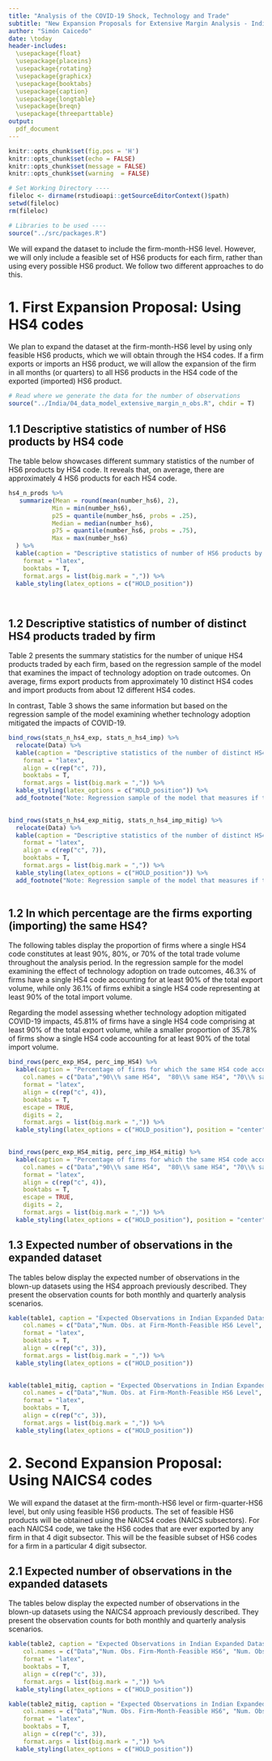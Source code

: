 ```yaml
---
title: "Analysis of the COVID-19 Shock, Technology and Trade"
subtitle: "New Expansion Proposals for Extensive Margin Analysis - India"
author: "Simón Caicedo"
date: \today
header-includes:
  \usepackage{float}
  \usepackage{placeins}
  \usepackage{rotating}
  \usepackage{graphicx}
  \usepackage{booktabs}
  \usepackage{caption}
  \usepackage{longtable}
  \usepackage{breqn}
  \usepackage{threeparttable}
output:
  pdf_document
---
```


```r
knitr::opts_chunk$set(fig.pos = 'H')
knitr::opts_chunk$set(echo = FALSE)
knitr::opts_chunk$set(message = FALSE)
knitr::opts_chunk$set(warning  = FALSE)
```


```r

# Set Working Directory ----
fileloc <- dirname(rstudioapi::getSourceEditorContext()$path)
setwd(fileloc)
rm(fileloc)

# Libraries to be used ----
source("../src/packages.R")

```


We will expand the dataset to include the firm-month-HS6 level. However, we will only include a feasible set of HS6 products for each firm, rather than using every possible HS6 product. We follow two different approaches to do this. 

# 1. First Expansion Proposal: Using HS4 codes 

We plan to expand the dataset at the firm-month-HS6 level by using only feasible HS6 products, which we will obtain through the HS4 codes. If a firm exports or imports an HS6 product, we will allow the expansion of the firm in all months (or quarters) to all HS6 products in the HS4 code of the exported (imported) HS6 product. 

```r

# Read where we generate the data for the number of observations 
source("../India/04_data_model_extensive_margin_n_obs.R", chdir = T)

```



## 1.1 Descriptive statistics of number of HS6 products by HS4 code

The table below showcases different summary statistics of the number of HS6 products by HS4 code. It reveals that, on average, there are approximately 4 HS6 products for each HS4 code.

```r

hs4_n_prods %>% 
   summarize(Mean = round(mean(number_hs6), 2),
            Min = min(number_hs6), 
            p25 = quantile(number_hs6, probs = .25), 
            Median = median(number_hs6), 
            p75 = quantile(number_hs6, probs = .75), 
            Max = max(number_hs6)
  ) %>% 
  kable(caption = "Descriptive statistics of number of HS6 products by HS4 code",
    format = "latex", 
    booktabs = T,
    format.args = list(big.mark = ",")) %>% 
  kable_styling(latex_options = c("HOLD_position"))
  



```

## 1.2 Descriptive statistics of number of distinct HS4 products traded by firm

Table 2 presents the summary statistics for the number of unique HS4 products traded by each firm, based on the regression sample of the model that examines the impact of technology adoption on trade outcomes. On average, firms export products from approximately 10 distinct HS4 codes and import products from about 12 different HS4 codes.

In contrast, Table 3 shows the same information but based on the regression sample of the model examining whether technology adoption mitigated the impacts of COVID-19.


```r

bind_rows(stats_n_hs4_exp, stats_n_hs4_imp) %>% 
  relocate(Data) %>% 
  kable(caption = "Descriptive statistics of the number of distinct HS4 products traded by firm.",
    format = "latex", 
    align = c(rep("c", 7)),
    booktabs = T,
    format.args = list(big.mark = ",")) %>% 
  kable_styling(latex_options = c("HOLD_position")) %>% 
  add_footnote("Note: Regression sample of the model that measures if tech adoption affects trade outcomes")
  

```


```r

bind_rows(stats_n_hs4_exp_mitig, stats_n_hs4_imp_mitig) %>% 
  relocate(Data) %>% 
  kable(caption = "Descriptive statistics of the number of distinct HS4 products traded by firm.", 
    format = "latex", 
    align = c(rep("c", 7)),
    booktabs = T,
    format.args = list(big.mark = ",")) %>% 
  kable_styling(latex_options = c("HOLD_position")) %>% 
  add_footnote("Note: Regression sample of the model that measures if tech adoption helped to mitigate COVID impacts.")
  

```



## 1.2 In which percentage are the firms exporting (importing) the same HS4? 

The following tables display the proportion of firms where a single HS4 code constitutes at least 90\%, 80\%, or 70\% of the total trade volume throughout the analysis period. In the regression sample for the model examining the effect of technology adoption on trade outcomes, 46.3\% of firms have a single HS4 code accounting for at least 90\% of the total export volume, while only 36.1\% of firms exhibit a single HS4 code representing at least 90\% of the total import volume.

Regarding the model assessing whether technology adoption mitigated COVID-19 impacts, 45.81\% of firms have a single HS4 code comprising at least 90\% of the total export volume, while a smaller proportion of 35.78\% of firms show a single HS4 code accounting for at least 90\% of the total import volume.

```r

bind_rows(perc_exp_HS4, perc_imp_HS4) %>% 
  kable(caption = "Percentage of firms for which the same HS4 code accounts for 90\\%, 80\\%, or 70\\% of total trade volume. Sample from the model that measures of tech adoption affects trade outcomes", 
    col.names = c("Data","90\\% same HS4",  "80\\% same HS4", "70\\% same HS4"),
    format = "latex", 
    align = c(rep("c", 4)),
    booktabs = T,
    escape = TRUE,
    digits = 2, 
    format.args = list(big.mark = ",")) %>% 
  kable_styling(latex_options = c("HOLD_position"), position = "center")
  

```



```r

bind_rows(perc_exp_HS4_mitig, perc_imp_HS4_mitig) %>% 
  kable(caption = "Percentage of firms for which the same HS4 code accounts for 90\\%, 80\\%, or 70\\% of total trade volume. Sample from the model that measures if tech adoption helped to mitigate COVID-19 impacts on trade outcomes", 
    col.names = c("Data","90\\% same HS4",  "80\\% same HS4", "70\\% same HS4"),
    format = "latex", 
    align = c(rep("c", 4)),
    booktabs = T,
    escape = TRUE,
    digits = 2, 
    format.args = list(big.mark = ",")) %>% 
  kable_styling(latex_options = c("HOLD_position"), position = "center") 

```


## 1.3 Expected number of observations in the expanded dataset

The tables below display the expected number of observations in the blown-up datasets using the HS4 approach previously described. They present the observation counts for both monthly and quarterly analysis scenarios.

```r

kable(table1, caption = "Expected Observations in Indian Expanded Datasets (using HS4 approach) for Extensive Margin Analysis: Tech Adoption's Effect on Trade Outcomes", 
    col.names = c("Data","Num. Obs. at Firm-Month-Feasible HS6 Level", "Num. Obs. at Firm-Quarter-Feasible HS6 Level"),
    format = "latex", 
    booktabs = T,
    align = c(rep("c", 3)), 
    format.args = list(big.mark = ",")) %>% 
  kable_styling(latex_options = c("HOLD_position"))
  

```


```r

kable(table1_mitig, caption = "Expected Observations in Indian Expanded Datasets (using HS4 approach) for Extensive Margin Analysis: Tech Adoption's Mitigation of COVID-19 Impacts", 
    col.names = c("Data","Num. Obs. at Firm-Month-Feasible HS6 Level", "Num. Obs. at Firm-Quarter-Feasible HS6 Level"),
    format = "latex", 
    booktabs = T,
    align = c(rep("c", 3)), 
    format.args = list(big.mark = ",")) %>% 
  kable_styling(latex_options = c("HOLD_position"))

```


# 2. Second Expansion Proposal: Using NAICS4 codes 

We will expand the dataset at the firm-month-HS6 level or firm-quarter-HS6 level, but only using feasible HS6 products. The set of feasible HS6 products will be obtained using the NAICS4 codes (NAICS subsectors). For each NAICS4 code, we take the HS6 codes that are ever exported by any firm in that 4 digit subsector. This will be the feasible subset of HS6 codes for a firm in a particular 4 digit subsector.  

## 2.1 Expected number of observations in the expanded datasets

The tables below display the expected number of observations in the blown-up datasets using the NAICS4 approach previously described. They present the observation counts for both monthly and quarterly analysis scenarios.

```r

kable(table2, caption = "Expected Observations in Indian Expanded Datasets (using NAICS4 approach) for Extensive Margin Analysis: Tech Adoption's Effect on Trade Outcomes", 
    col.names = c("Data","Num. Obs. Firm-Month-Feasible HS6", "Num. Obs. Firm-Quarter-Feasible HS6"),
    format = "latex", 
    booktabs = T,
    align = c(rep("c", 3)), 
    format.args = list(big.mark = ",")) %>% 
  kable_styling(latex_options = c("HOLD_position"))

```


```r

kable(table2_mitig, caption = "Expected Observations in Indian Expanded Datasets (using NAICS4 approach) for Extensive Margin Analysis: Tech Adoption's Mitigation of COVID-19 Impacts.", 
    col.names = c("Data","Num. Obs. Firm-Month-Feasible HS6", "Num. Obs. Firm-Quarter-Feasible HS6"),
    format = "latex", 
    booktabs = T,
    align = c(rep("c", 3)), 
    format.args = list(big.mark = ",")) %>% 
  kable_styling(latex_options = c("HOLD_position"))

```

